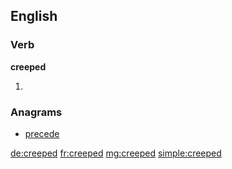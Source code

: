 ==English==

===Verb===
'''creeped'''

# {{past of|creep}}

===Anagrams===
* [[precede#English|precede]]

[[de:creeped]]
[[fr:creeped]]
[[mg:creeped]]
[[simple:creeped]]